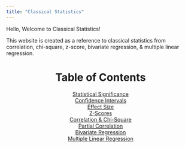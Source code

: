 ```yaml
---
title: "Classical Statistics"
---
```


Hello, Welcome to Classical Statistics!

This website is created as a reference to classical statistics from correlation, chi-square, z-score, bivariate regression, & multiple linear regression.

<center><h1>Table of Contents</h1></center>

<center>
<div style="text-align: center;">
  <a href="bigthreeresults.html">Statistical Significance</a><br>
  <a href="bigthreeresults.html">Confidence Intervals</a><br>
  <a href="bigthreeresults.html">Effect Size</a><br>
  <a href="Zscores.html">Z-Scores</a><br>
  <a href="chisquarecorrelation.html">Correlation & Chi-Square</a><br>
  <a href="partialcorrelation.html">Partial Correlation</a><br>
  <a href="BivariateRegression.html">Bivariate Regression</a><br>
  <a href="MultipleLinearRegression.html">Multiple Linear Regression</a><br>
</div>
</center>


